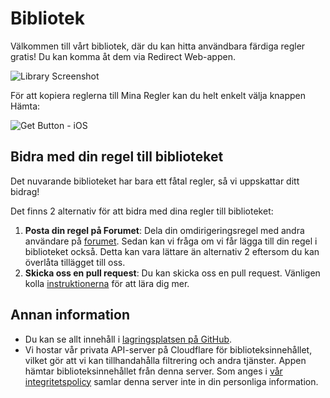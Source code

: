 # Bibliotek

Välkommen till vårt bibliotek, där du kan hitta användbara färdiga regler gratis! Du kan komma åt dem via Redirect Web-appen.

![Library Screenshot](/img/library-screenshot.webp)

För att kopiera reglerna till Mina Regler kan du helt enkelt välja knappen Hämta:

![Get Button - iOS](/img/library-get-button-ios.gif)

## Bidra med din regel till biblioteket

Det nuvarande biblioteket har bara ett fåtal regler, så vi uppskattar ditt bidrag!

Det finns 2 alternativ för att bidra med dina regler till biblioteket:

1.  **Posta din regel på Forumet**: Dela din omdirigeringsregel med andra användare på [forumet](https://github.com/mshibanami/redirect-web/discussions/categories/redirect-rules). Sedan kan vi fråga om vi får lägga till din regel i biblioteket också. Detta kan vara lättare än alternativ 2 eftersom du kan överlåta tillägget till oss.
2.  **Skicka oss en pull request**: Du kan skicka oss en pull request. Vänligen kolla [instruktionerna](https://github.com/mshibanami/redirect-web/tree/main/library) för att lära dig mer.

## Annan information

-   Du kan se allt innehåll i [lagringsplatsen på GitHub](https://github.com/mshibanami/redirect-web/tree/main/library).
-   Vi hostar vår privata API-server på Cloudflare för biblioteksinnehållet, vilket gör att vi kan tillhandahålla filtrering och andra tjänster. Appen hämtar biblioteksinnehållet från denna server. Som anges i [vår integritetspolicy](/privacy-policy) samlar denna server inte in din personliga information.

